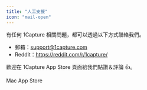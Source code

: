 ```yaml
---
title: "人工支援"
icon: "mail-open"
---
```


有任何 1Capture 相關問題，都可以透過以下方式聯絡我們。
  
- 郵箱：[support@1capture.com](mailto:support@1capture.com)
- Reddit：https://reddit.com/r/1capture/
  
歡迎在 1Capture App Store 頁面給我們點讚＆評論 👍。

<Card title="1Capture 下載" icon="circle-arrow-down" horizontal href="https://apps.apple.com/app/id6742318274">
  Mac App Store
</Card>